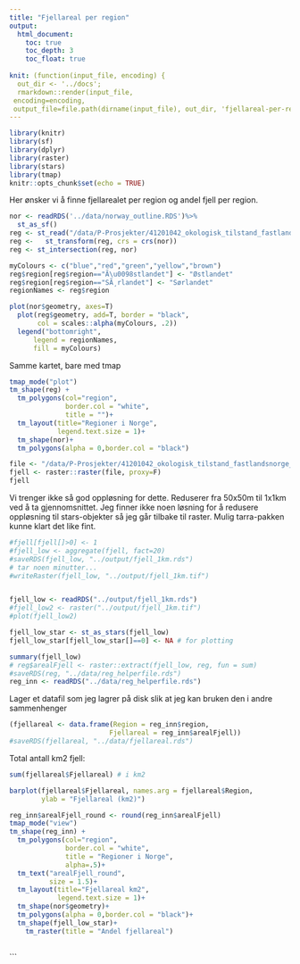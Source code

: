 ```yaml
---
title: "Fjellareal per region"
output:
  html_document:
    toc: true
    toc_depth: 3
    toc_float: true
    
knit: (function(input_file, encoding) {
  out_dir <- '../docs';
  rmarkdown::render(input_file,
 encoding=encoding,
 output_file=file.path(dirname(input_file), out_dir, 'fjellareal-per-region.html'))})
---
```


```r
library(knitr)
library(sf)
library(dplyr)
library(raster)
library(stars)
library(tmap)
knitr::opts_chunk$set(echo = TRUE)
```


Her ønsker vi å finne fjellarealet per region og andel fjell per region.

```r
nor <- readRDS('../data/norway_outline.RDS')%>%
  st_as_sf()
reg <- st_read("/data/P-Prosjekter/41201042_okologisk_tilstand_fastlandsnorge_2020_dataanaly/FINAL/Raw_data/Geografisk_oppdeling/regioner_2010/regNorway_wgs84 - MERGED.shp")
reg <-   st_transform(reg, crs = crs(nor))
reg <- st_intersection(reg, nor)

```

```r
myColours <- c("blue","red","green","yellow","brown")
reg$region[reg$region=="Ã\u0098stlandet"] <- "Østlandet"
reg$region[reg$region=="SÃ¸rlandet"] <- "Sørlandet"
regionNames <- reg$region
```


```r
plot(nor$geometry, axes=T)
  plot(reg$geometry, add=T, border = "black", 
       col = scales::alpha(myColours, .2))
  legend("bottomright",   
      legend = regionNames, 
      fill = myColours)

```

Samme kartet, bare med tmap
```r
tmap_mode("plot")
tm_shape(reg) + 
  tm_polygons(col="region", 
              border.col = "white",
              title = "")+
  tm_layout(title="Regioner i Norge",
            legend.text.size = 1)+
  tm_shape(nor)+
  tm_polygons(alpha = 0,border.col = "black")
```

```r
file <- "/data/P-Prosjekter/41201042_okologisk_tilstand_fastlandsnorge_2020_dataanaly/M/2021 Fjell/Mountain ecosystem Norge 50m.tif"
fjell <- raster::raster(file, proxy=F)
fjell
```

Vi trenger ikke så god oppløsning for dette. Reduserer fra 50x50m til 1x1km ved å ta gjennomsnittet. Jeg finner ikke noen løsning for å redusere oppløsning til stars-objekter så jeg går tilbake til raster. Mulig tarra-pakken kunne klart det like fint.

```r
#fjell[fjell[]>0] <- 1
#fjell_low <- aggregate(fjell, fact=20)
#saveRDS(fjell_low, "../output/fjell_1km.rds")
# tar noen minutter...
#writeRaster(fjell_low, "../output/fjell_1km.tif")


fjell_low <- readRDS("../output/fjell_1km.rds")
#fjell_low2 <- raster("../output/fjell_1km.tif")
#plot(fjell_low2)

fjell_low_star <- st_as_stars(fjell_low)
fjell_low_star[fjell_low_star[]==0] <- NA # for plotting
```



```r

summary(fjell_low)
# reg$arealFjell <- raster::extract(fjell_low, reg, fun = sum)
#saveRDS(reg, "../data/reg_helperfile.rds")
reg_inn <- readRDS("../data/reg_helperfile.rds")
```

Lager et datafil som jeg lagrer på disk slik at jeg kan bruken den i andre sammenhenger
```r
(fjellareal <- data.frame(Region = reg_inn$region,
                         Fjellareal = reg_inn$arealFjell))
#saveRDS(fjellareal, "../data/fjellareal.rds")
```
Total antall km2 fjell:
```r
sum(fjellareal$Fjellareal) # i km2
```
```r
barplot(fjellareal$Fjellareal, names.arg = fjellareal$Region,
        ylab = "Fjellareal (km2)")
```



```r
reg_inn$arealFjell_round <- round(reg_inn$arealFjell)
tmap_mode("view")
tm_shape(reg_inn) + 
  tm_polygons(col="region", 
              border.col = "white",
              title = "Regioner i Norge",
              alpha=.5)+
  tm_text("arealFjell_round",
          size = 1.5)+
  tm_layout(title="Fjellareal km2",
            legend.text.size = 1)+
  tm_shape(nor$geometry)+
  tm_polygons(alpha = 0,border.col = "black")+
  tm_shape(fjell_low_star)+
    tm_raster(title = "Andel fjellareal")
  
```
```

